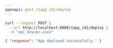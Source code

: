 ---
openapi: post /{app_id}/deploy
---


<RequestExample>

```bash Request
curl --request POST \
  --url http://localhost:8080/{app_id}/deploy \
  -d "api_key=ec-xxxx"
```

</RequestExample>

<ResponseExample>

```json Response
{ "response": "App deployed successfully." }
```

</ResponseExample>
